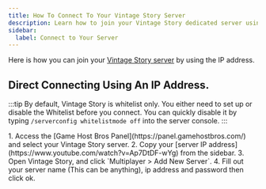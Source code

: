 ```yaml
---
title: How To Connect To Your Vintage Story Server
description: Learn how to join your Vintage Story dedicated server using the IP address.
sidebar:
  label: Connect to Your Server
---
```


Here is how you can join your [Vintage Story server](https://www.gamehostbros.com/vintage-story-server-hosting/) by using the IP address.

## Direct Connecting Using An IP Address.

:::tip
By default, Vintage Story is whitelist only. You either need to set up or disable the Whitelist before you connect. You can quickly disable it by typing `/serverconfig whitelistmode off` into the server console.
:::

<Steps>
1. Access the [Game Host Bros Panel](https://panel.gamehostbros.com/) and select your Vintage Story server.
2. Copy your [server IP address](https://www.youtube.com/watch?v=Ap7DtDF-wYg) from the sidebar. 
3. Open Vintage Story, and click `Multiplayer > Add New Server`.
4. Fill out your server name (This can be anything), ip address and password then click ok.
</Steps>
